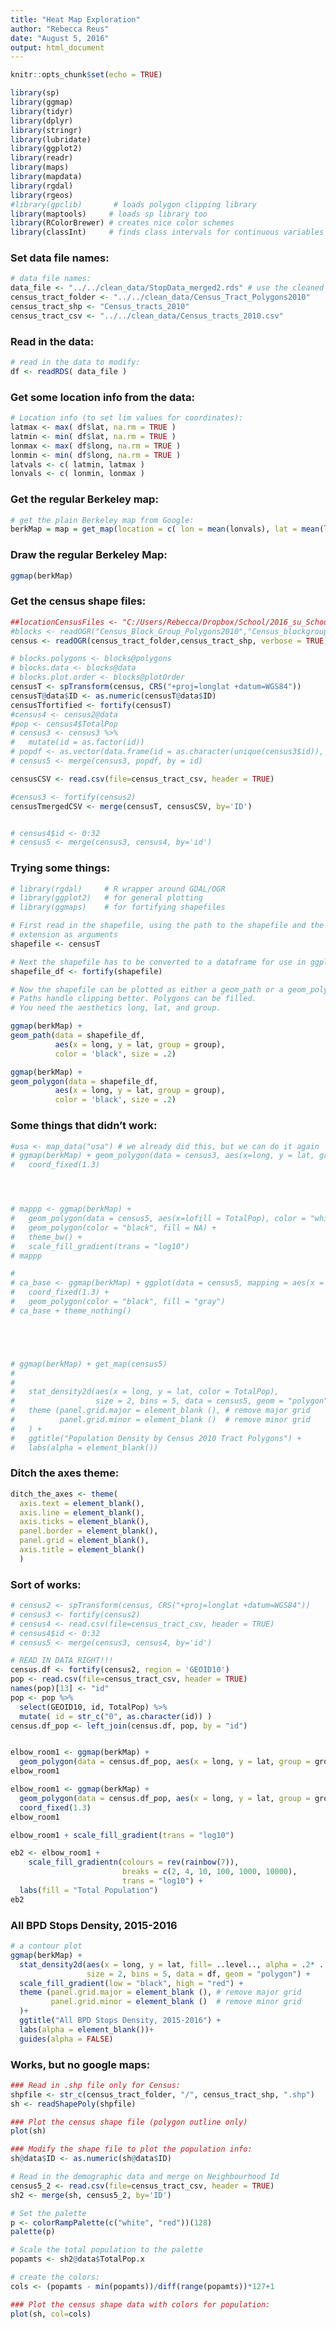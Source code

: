 ---
title: "Heat Map Exploration"
author: "Rebecca Reus"
date: "August 5, 2016"
output: html_document
---

```{r setup, include=FALSE}
knitr::opts_chunk$set(echo = TRUE)
```

```{r}
library(sp)
library(ggmap)
library(tidyr)
library(dplyr)
library(stringr)
library(lubridate)
library(ggplot2)
library(readr)
library(maps)
library(mapdata)
library(rgdal)
library(rgeos)
#library(gpclib)       # loads polygon clipping library
library(maptools)     # loads sp library too
library(RColorBrewer) # creates nice color schemes
library(classInt)     # finds class intervals for continuous variables
```

### Set data file names:
```{r}
# data file names:
data_file <- "../../clean_data/StopData_merged2.rds" # use the cleaned version of StopData_merged.rds for plotting. See StopData_clean_merged_rds.R for more information.
census_tract_folder <- "../../clean_data/Census_Tract_Polygons2010"
census_tract_shp <- "Census_tracts_2010"
census_tract_csv <- "../../clean_data/Census_tracts_2010.csv"
```

### Read in the data:
```{r}
# read in the data to modify:
df <- readRDS( data_file )
```

### Get some location info from the data:
```{r}
# Location info (to set lim values for coordinates):
latmax <- max( df$lat, na.rm = TRUE )
latmin <- min( df$lat, na.rm = TRUE )
lonmax <- max( df$long, na.rm = TRUE )
lonmin <- min( df$long, na.rm = TRUE )
latvals <- c( latmin, latmax )
lonvals <- c( lonmin, lonmax )
```

### Get the regular Berkeley map:
```{r}
# get the plain Berkeley map from Google:
berkMap = map = get_map(location = c( lon = mean(lonvals), lat = mean(latvals) ), zoom = 13)
```

### Draw the regular Berkeley Map:
```{r}
ggmap(berkMap)
```


### Get the census shape files:
```{r}
##locationCensusFiles <- "C:/Users/Rebecca/Dropbox/School/2016_su_School/stat133/finalproject_angry_ladies/Rebeccas_location_Code2/Census_Block_Group_Polygons2010"
#blocks <- readOGR("Census_Block_Group_Polygons2010","Census_blockgroups_2010", verbose = TRUE)
census <- readOGR(census_tract_folder,census_tract_shp, verbose = TRUE)

# blocks.polygons <- blocks@polygons
# blocks.data <- blocks@data
# blocks.plot.order <- blocks@plotOrder
censusT <- spTransform(census, CRS("+proj=longlat +datum=WGS84"))
censusT@data$ID <- as.numeric(censusT@data$ID)
censusTfortified <- fortify(censusT)
#census4 <- census2@data
#pop <- census4$TotalPop
# census3 <- census3 %>%
#   mutate(id = as.factor(id))
# popdf <- as.vector(data.frame(id = as.character(unique(census3$id)), pop = as.character(pop), stringsAsFactors = FALSE, mode = "list" ))
# census5 <- merge(census3, popdf, by = id)

censusCSV <- read.csv(file=census_tract_csv, header = TRUE)

#census3 <- fortify(census2)
censusTmergedCSV <- merge(censusT, censusCSV, by='ID')


# census4$id <- 0:32
# census5 <- merge(census3, census4, by='id')
```

### Trying some things:
```{r}
# library(rgdal)     # R wrapper around GDAL/OGR
# library(ggplot2)   # for general plotting
# library(ggmaps)    # for fortifying shapefiles

# First read in the shapefile, using the path to the shapefile and the shapefile name minus the
# extension as arguments
shapefile <- censusT

# Next the shapefile has to be converted to a dataframe for use in ggplot2
shapefile_df <- fortify(shapefile)

# Now the shapefile can be plotted as either a geom_path or a geom_polygon.
# Paths handle clipping better. Polygons can be filled.
# You need the aesthetics long, lat, and group.

```

```{r}
ggmap(berkMap) +
geom_path(data = shapefile_df, 
          aes(x = long, y = lat, group = group),
          color = 'black', size = .2) 
```


```{r}
ggmap(berkMap) +
geom_polygon(data = shapefile_df, 
          aes(x = long, y = lat, group = group),
          color = 'black', size = .2) 
```


### Some things that didn't work:
```{r}
#usa <- map_data("usa") # we already did this, but we can do it again
# ggmap(berkMap) + geom_polygon(data = census3, aes(x=long, y = lat, group = group)) + 
#   coord_fixed(1.3)




# mappp <- ggmap(berkMap) + 
#   geom_polygon(data = census5, aes(x=lofill = TotalPop), color = "white") +
#   geom_polygon(color = "black", fill = NA) +
#   theme_bw() + 
#   scale_fill_gradient(trans = "log10")
# mappp

# 
# ca_base <- ggmap(berkMap) + ggplot(data = census5, mapping = aes(x = long, y = lat, group = group)) + 
#   coord_fixed(1.3) + 
#   geom_polygon(color = "black", fill = "gray")
# ca_base + theme_nothing()





# ggmap(berkMap) + get_map(census5)
# 
# 
#   stat_density2d(aes(x = long, y = lat, color = TotalPop),
#                  size = 2, bins = 5, data = census5, geom = "polygon") +
#   theme (panel.grid.major = element_blank (), # remove major grid
#          panel.grid.minor = element_blank ()  # remove minor grid
#   ) + 
#   ggtitle("Population Density by Census 2010 Tract Polygons") +
#   labs(alpha = element_blank())

```

### Ditch the axes theme:
```{r}
ditch_the_axes <- theme(
  axis.text = element_blank(),
  axis.line = element_blank(),
  axis.ticks = element_blank(),
  panel.border = element_blank(),
  panel.grid = element_blank(),
  axis.title = element_blank()
  )
```


### Sort of works:
```{r}
# census2 <- spTransform(census, CRS("+proj=longlat +datum=WGS84"))
# census3 <- fortify(census2)
# census4 <- read.csv(file=census_tract_csv, header = TRUE)
# census4$id <- 0:32
# census5 <- merge(census3, census4, by='id')
```

```{r}
# READ IN DATA RIGHT!!!
census.df <- fortify(census2, region = 'GEOID10')
pop <- read.csv(file=census_tract_csv, header = TRUE)
names(pop)[13] <- "id"
pop <- pop %>%
  select(GEOID10, id, TotalPop) %>% 
  mutate( id = str_c("0", as.character(id)) ) 
census.df_pop <- left_join(census.df, pop, by = "id")
```

```{r}

```

```{r}
elbow_room1 <- ggmap(berkMap) + 
  geom_polygon(data = census.df_pop, aes(x = long, y = lat, group = group, fill = TotalPop), color = "white", alpha = .7) 
elbow_room1 
```

```{r}
elbow_room1 <- ggmap(berkMap) + 
  geom_polygon(data = census.df_pop, aes(x = long, y = lat, group = group, fill = TotalPop), color = "white") +
  coord_fixed(1.3) 
elbow_room1 
```

```{r}
elbow_room1 + scale_fill_gradient(trans = "log10")
```

```{r}
eb2 <- elbow_room1 + 
    scale_fill_gradientn(colours = rev(rainbow(7)),
                         breaks = c(2, 4, 10, 100, 1000, 10000),
                         trans = "log10") +
  labs(fill = "Total Population")
eb2
```

### All BPD Stops Density, 2015-2016
```{r}
# a contour plot
ggmap(berkMap) +
  stat_density2d(aes(x = long, y = lat, fill= ..level.., alpha = .2* ..level..),
                 size = 2, bins = 5, data = df, geom = "polygon") +
  scale_fill_gradient(low = "black", high = "red") +
  theme (panel.grid.major = element_blank (), # remove major grid
         panel.grid.minor = element_blank ()  # remove minor grid
  )+ 
  ggtitle("All BPD Stops Density, 2015-2016") +
  labs(alpha = element_blank())+
  guides(alpha = FALSE)

```

### Works, but no google maps:
```{r}
### Read in .shp file only for Census:
shpfile <- str_c(census_tract_folder, "/", census_tract_shp, ".shp")
sh <- readShapePoly(shpfile)
```

```{r}
### Plot the census shape file (polygon outline only)
plot(sh)
```

```{r}
### Modify the shape file to plot the population info:
sh@data$ID <- as.numeric(sh@data$ID)

# Read in the demographic data and merge on Neighbourhood Id
census5_2 <- read.csv(file=census_tract_csv, header = TRUE)
sh2 <- merge(sh, census5_2, by='ID')

# Set the palette
p <- colorRampPalette(c("white", "red"))(128)
palette(p)

# Scale the total population to the palette
popamts <- sh2@data$TotalPop.x

# create the colors:
cols <- (popamts - min(popamts))/diff(range(popamts))*127+1
```

```{r}
### Plot the census shape data with colors for population:
plot(sh, col=cols)
```

